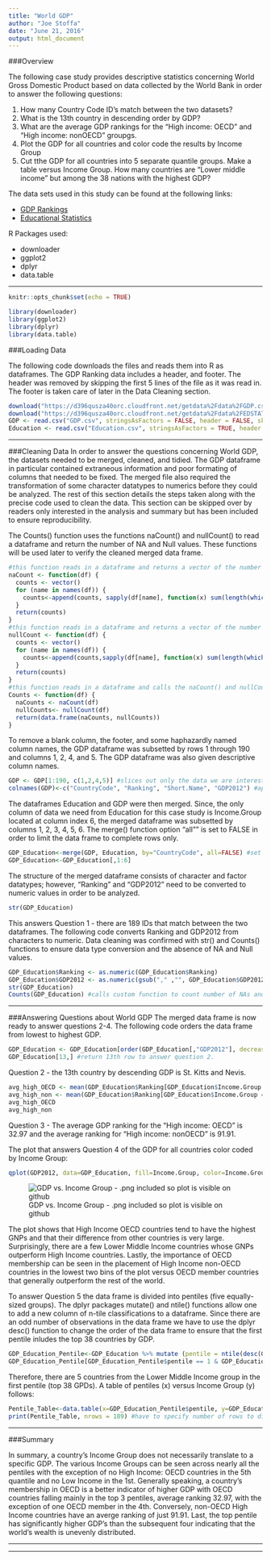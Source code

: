 ```yaml
---
title: "World GDP"
author: "Joe Stoffa"
date: "June 21, 2016"
output: html_document
---
```


###Overview

The following case study provides descriptive statistics concerning World Gross Domestic Product based on data collected by the World Bank in order to answer the following questions:

1. How many Country Code ID's match between the two datasets?
2. What is the 13th country in descending order by GDP?
3. What are the average GDP rankings for the "High income: OECD" and "High income: nonOECD" groupgs.
4. Plot the GDP for all countries and color code the results by Income Group
5. Cut tthe GDP for all countries into 5 separate quantile groups.  Make a table versus Income Group.  How many countries are "Lower middle income" but among the 38 nations with the highest GDP?

The data sets used in this study can be found at the following links:

* [GDP Rankings](http://data.worldbank.org/data-catalog/GDP-ranking-table)
* [Educational Statistics](http://data.worldbank.org/data-catalog/ed-stats)

R Packages used:

* downloader
* ggplot2
* dplyr
* data.table


___

```r
knitr::opts_chunk$set(echo = TRUE)
```

```r
library(downloader)
library(ggplot2)
library(dplyr)
library(data.table)
```

###Loading Data

The following code downloads the files and reads them into R as dataframes.  The GDP Ranking data includes a header, and footer.  The header was removed by skipping the first 5 lines of the file as it was read in.  The footer is taken care of later in the Data Cleaning section.

```r
download("https://d396qusza40orc.cloudfront.net/getdata%2Fdata%2FGDP.csv", destfile="GDP.csv")
download("https://d396qusza40orc.cloudfront.net/getdata%2Fdata%2FEDSTATS_Country.csv", destfile="Education.csv")
GDP <- read.csv("GDP.csv", stringsAsFactors = FALSE, header = FALSE, skip = 5)
Education <- read.csv("Education.csv", stringsAsFactors = TRUE, header = TRUE)
```

___

###Cleaning Data
In order to answer the questions concerning World GDP, the datasets needed to be merged, cleaned, and tidied.  The GDP dataframe in particular contained extraneous information and poor formating of columns that needed to be fixed.  The merged file also required the transformation of some character datatypes to numerics before they could be analyzed.  The rest of this section details the steps taken along with the precise code used to clean the data.  This section can be skipped over by readers only interested in the analysis and summary but has been included to ensure reproducibility.

The Counts() function uses the functions naCount() and nullCount() to read a dataframe and return the number of NA and Null values.  These functions will be used later to verify the cleaned merged data frame.

```r
#this function reads in a dataframe and returns a vector of the number of NA's for each column
naCount <- function(df) {
  counts <- vector()
  for (name in names(df)) {
    counts<-append(counts, sapply(df[name], function(x) sum(length(which(is.na(x)))))) #sums number of Nas for each column
  }
  return(counts)
}
#this function reads in a dataframe and returns a vector of the number of Null's for each column
nullCount <- function(df) {
  counts <- vector()
  for (name in names(df)) {
    counts<-append(counts,sapply(df[name], function(x) sum(length(which(is.null(x)))))) #sums number of nulls for each column
  }
  return(counts)
}
#this function reads in a dataframe and calls the naCount() and nullCount() functions and returns a dataframe of total counts
Counts <- function(df) {
  naCounts <- naCount(df)
  nullCounts<- nullCount(df)
  return(data.frame(naCounts, nullCounts))
}
```

To remove a blank column, the footer, and some haphazardly named column names, the GDP dataframe was subsetted by rows 1 through 190 and columns 1, 2, 4, and 5.  The GDP dataframe was also given descriptive column names.

```r
GDP <- GDP[1:190, c(1,2,4,5)] #slices out only the data we are interested in
colnames(GDP)<-c("CountryCode", "Ranking", "Short.Name", "GDP2012") #applies discreptive column names
```

The dataframes Education and GDP were then merged.  Since, the only column of data we need from Education for this case study is Income.Group located at column index 6, the merged dataframe was subsetted by columns 1, 2, 3, 4, 5, 6.  The merge() function option "all"" is set to FALSE in order to limit the data frame to complete rows only.

```r
GDP_Education<-merge(GDP, Education, by="CountryCode", all=FALSE) #set all to false to limit only complete rows of data
GDP_Education<-GDP_Education[,1:6]

```

The structure of the merged dataframe consists of character and factor datatypes; however, "Ranking" and "GDP2012" need to be converted to numeric values in order to be analyzed.

```r
str(GDP_Education)
```

This answers Question 1 - there are 189 IDs that match between the two dataframes.  The following code converts Ranking and GDP2012 from characters to numeric.  Data cleaning was confirmed with str() and Counts() functions to ensure data type conversion and the absence of NA and Null values.

```r
GDP_Education$Ranking <- as.numeric(GDP_Education$Ranking)
GDP_Education$GDP2012 <- as.numeric(gsub("," ,"", GDP_Education$GDP2012)) #removes comma and converts to numeric
str(GDP_Education)
Counts(GDP_Education) #calls custom function to count number of NAs and Nulls in the dataframe
```

___

###Answering Questions about World GDP
The merged data frame is now ready to answer questions 2-4.  The following code orders the data frame from lowest to highest GDP.

```r
GDP_Education <- GDP_Education[order(GDP_Education[,"GDP2012"], decreasing=FALSE),] #decreasing to false to order from lowest to greatest
GDP_Education[13,] #return 13th row to answer question 2.
```

Question 2 - the 13th country by descending GDP is St. Kitts and Nevis.

```r
avg_high_OECD <- mean(GDP_Education$Ranking[GDP_Education$Income.Group == "High income: OECD"])
avg_high_non <- mean(GDP_Education$Ranking[GDP_Education$Income.Group == "High income: nonOECD"])
avg_high_OECD
avg_high_non
```

Question 3 - The average GDP ranking for the "High income: OECD" is 32.97 and the average ranking for "High income: nonOECD" is 91.91.

The plot that answers Question 4 of the GDP for all countries color coded by Income Group:

```r
qplot(GDP2012, data=GDP_Education, fill=Income.Group, color=Income.Group, bins=30)
```

![GDP vs. Income Group - .png included so plot is visible on github](gdp_plot.PNG)

The plot shows that High Income OECD countries tend to have the highest GNPs and that their difference from other countries is very large.  Surprisingly, there are a few Lower Middle Income countries whose GNPs outperform High Income countries.  Lastly, the importance of OECD membership can be seen in the placement of High Income non-OECD countries in the lowest two bins of the plot versus OECD member countries that generally outperform the rest of the world.

To answer Question 5 the data frame is divided into pentiles (five equally-sized groups).  The dplyr packages mutate() and ntile() functions allow one to add a new column of n-tile classifications to a dataframe.  Since there are an odd number of observations in the data frame we have to use the dplyr desc() function to change the order of the data frame to ensure that the first pentile inludes the top 38 countries by GDP.

```r
GDP_Education_Pentile<-GDP_Education %>% mutate (pentile = ntile(desc(GDP_Education$GDP2012), 5))
GDP_Education_Pentile[GDP_Education_Pentile$pentile == 1 & GDP_Education_Pentile$Income.Group == "Lower middle income",] #selects 1st pentile (top 38 GDP countries) from the Lower Middle Income group
```

Therefore, there are 5 countries from the Lower Middle Income group in the first pentile (top 38 GPDs).  A table of pentiles (x) versus Income Group (y) follows: 

```r
Pentile_Table<-data.table(x=GDP_Education_Pentile$pentile, y=GDP_Education_Pentile$Income.Group)
print(Pentile_Table, nrows = 189) #have to specify number of rows to display more than first and last 5.
```

___

###Summary

In summary, a country's Income Group does not necessarily translate to a specific GDP.  The various Income Groups can be seen across nearly all the pentiles with the exception of no High Income: OECD countries in the 5th quantile and no Low Income in the 1st.  Generally speaking, a country's membership in OECD is a better indicator of higher GDP with OECD countries falling mainly in the top 3 pentiles, average ranking 32.97, with the exception of one OECD member in the 4th.  Conversely, non-OECD High Income countries have an averge ranking of just 91.91.  Last, the top pentile has significantly higher GDP's than the subsequent four indicating that the world's wealth is unevenly distributed.



____
____